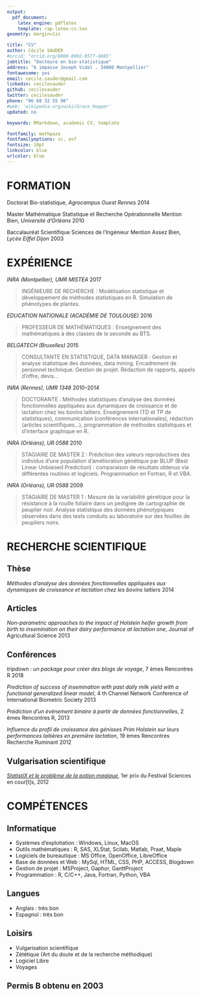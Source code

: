 ```yaml
---
output: 
  pdf_document:
    latex_engine: pdflatex
    template: rap-latex-cv.tex
geometry: margin=1in

title: "CV"
author: Cécile SAUDER
#orcid: "orcid.org/0000-0002-9577-6885"
jobtitle: "Docteure en bio-statistique"
address: "6 impasse Joseph Vidal . 34000 Montpellier"
fontawesome: yes
email: cecile.sauder@gmail.com
linkedin: cecilesauder
github: cecilesauder
twitter: cecilesauder
phone: "06 68 32 55 98"
#web: 'wikipedia.org/wiki/Grace_Hopper'
updated: no

keywords: RMarkdown, academic CV, template

fontfamily: mathpazo
fontfamilyoptions: sc, osf
fontsize: 10pt
linkcolor: blue
urlcolor: blue
---
```


# FORMATION

Doctorat Bio-statistique, *Agrocampus Ouest Rennes* \hfill 2014

Master Mathématique Statistique et Recherche Opérationnelle Mention Bien, *Université d'Orléans* \hfill 2010

Baccalauréat Scientifique Sciences de l'Ingénieur Mention Assez Bien, *Lycée Eiffel Dijon* \hfill 2003

# EXPÉRIENCE

*INRA (Montpellier), UMR MISTEA* \hfill 2017

 > INGÉNIEURE DE RECHERCHE : 
Modélisation statistique et développement de méthodes
statistiques en R. Simulation de phénotypes de plantes.

*EDUCATION NATIONALE (ACADÉMIE DE TOULOUSE) * \hfill 2016

 > PROFESSEUR DE MATHÉMATIQUES : 
Enseignement des mathématiques à des classes de la
seconde au BTS.
 
*BELGATECH (Bruxelles)* \hfill 2015

 >  CONSULTANTE EN STATISTIQUE, DATA MANAGER : 
Gestion et analyse statistique des données, data mining. 
Encadrement de personnel technique. Gestion de projet. 
Rédaction de rapports, appels d’offre, devis...

*INRA (Rennes), UMR 1348* \hfill 2010--2014

 > DOCTORANTE : 
Méthodes statistiques d'analyse des données fonctionnelles
appliquées aux dynamiques de croissance et de lactation chez les bovins laitiers. Enseignement
(TD et TP de statistiques), communication (conférences internationales), rédaction (articles
scientifiques...), programmation de méthodes statistiques et d'interface graphique en R.

*INRA (Orléans), UR 0588* \hfill 2010

 > STAGIAIRE DE MASTER 2 : 
Prédiction des valeurs reproductives des individus d'une population
d'amélioration génétique par BLUP (Best Linear Unbiaised Prediction) : comparaison de résultats
obtenus via différentes routines et logiciels. Programmation en Fortran, R et VBA.

*INRA (Orléans), UR 0588* \hfill 2009

 > STAGIAIRE DE MASTER 1 : 
Mesure de la variabilité génétique pour la résistance à la rouille foliaire
dans un pedigree de cartographie de peuplier noir. Analyse statistique des données phénotypiques
observées dans des tests conduits au laboratoire sur des feuilles de peupliers noirs.


# RECHERCHE SCIENTIFIQUE

## **Thèse**

*Méthodes d'analyse des données fonctionnelles appliquées aux dynamiques de croissance et lactation chez
les bovins laitiers* \hfill 2014

## **Articles**

*Non-parametric approaches to the impact of Holstein heifer growth from birth to insemination on their dairy
performance at lactation one*, Journal of Agricultural Science \hfill 2013 


## **Conférences** 

*tripdown : un package pour créer des blogs de voyage*, 7 èmes Rencontres R \hfill 2018

*Prediction of success of insemination with past daily milk yield with a functional generalized linear model*, 4 th
Channel Network Conference of International Biometric Society \hfill 2013

*Prédiction d'un événement binaire à partir de données fonctionnelles*, 2 èmes Rencontres R, \hfill 2013

*Influence du profil de croissance des génisses Prim Holstein sur leurs performances laitières en première
lactation*, 19 èmes Rencontres Recherche Ruminant \hfill 2012 

## **Vulgarisation scientifique**

[*StatistiX et le problème de la potion magique*](https://www.youtube.com/watch?v=QAT0F__A258), 1er prix du Festival Sciences en cour[t]s, 2012

# COMPÉTENCES

## **Informatique** 

- Systèmes d'exploitation : Windows, Linux, MacOS
- Outils mathématiques : R, SAS, XLStat, Scilab, Matlab, Praat, Maple
- Logiciels de bureautique : MS Office, OpenOffice, LibreOffice
- Base de données et Web : MySql, HTML, CSS, PHP, ACCESS, Blogdown
- Gestion de projet : MSProject, Gaphor, GanttProject
- Programmation : R, C/C++, Java, Fortran, Python, VBA

## **Langues**

- Anglais : très bon
- Espagnol : très bon

## **Loisirs**

- Vulgarisation scientifique
- Zététique (Art du doute et de la recherche méthodique)
- Logiciel Libre
- Voyages

## Permis B obtenu en 2003
